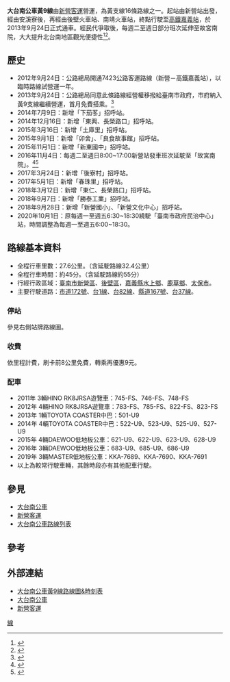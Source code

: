 {{Infobox Bus Route
| image= 
| number= 大台南公車黃9線
| operator=[[新營客運|新營客運]]
| garage=
| length= 27.6公里<br/>延駛故宮南院32.4公里
| time= 45分<br/>延駛故宮南院55分
| start= [[新營車站|新營站]]
| via= 新營國小<br/>[[臺南市立新營文化中心|新營文化中心]]<br/>[[臺南市政府|臺南市政府民治中心]]（繞駛）<br/>新東國中<br/>土庫里<br/>安溪寮<br/>下茄苳<br/>[[後壁車站|後壁火車站]]<br/>上茄苳<br/>[[南靖車站|南靖火車站]]
| end= [[高鐵嘉義站|高鐵嘉義站]]<br/>[[國立故宮博物院南部院區|故宮南院]]（延駛）
| level= 新營站：6:00~20:00<br/>高鐵嘉義站：7:15~21:25<br/>故宮南院：8:55~18:05
| frequency= 尖峰10分一班<br>其餘時段60分一班<br/>週五40~60分一班 <ref>{{Cite web |url=https://busmap.tainan.gov.tw/ebus/pathInfo.jsp?pathId=1509&locale=zh_TW |title=大台南公車黃9路線資訊 |accessdate=2021-01-29 |date=2021-01-29 |archive-date=2021-02-02 |archive-url=https://web.archive.org/web/20210202095024/https://busmap.tainan.gov.tw/ebus/pathInfo.jsp?pathId=1509&locale=zh_TW |dead-url=no }}</ref>
| Other_route= [[大台南公車黃幹線|大台南公車黃幹線]]<br>[[大台南公車黃16-1線|大台南公車黃16-1線]]
| compete=
| vehicle= 
| Fare= 依里程計費
| bgcolor= Yellow
| fontcolor= Black
}}
'''大台南公車黃9線'''由[[新營客運|新營客運]]營運，為黃支線16條路線之一。起站由新營站出發，經由安溪寮後，再經由後壁火車站、南靖火車站，終點行駛至[[高鐵嘉義站|高鐵嘉義站]]，於2013年9月24日正式通車。經民代爭取後，每週二至週日部分班次延伸至故宮南院，大大提升北台南地區觀光便捷性<ref>{{Cite web |url=https://news.ltn.com.tw/news/society/breakingnews/1744128 |title=大台南公車延駛故宮南院 嘉義來讚聲 |accessdate=2021-01-29 |date=2019-06-28 |work=自由時報電子報 |archive-date=2021-02-03 |archive-url=https://web.archive.org/web/20210203025452/https://news.ltn.com.tw/news/society/breakingnews/1744128 |dead-url=no }}</ref><ref>{{Cite web |url=https://news.ltn.com.tw/news/local/paper/1048430 |title=延駛故宮南院 大台南黃9線啟航 |accessdate=2021-01-29 |date=2016-11-04 |work=自由時報電子報 |archive-date=2021-02-02 |archive-url=https://web.archive.org/web/20210202053820/https://news.ltn.com.tw/news/local/paper/1048430 |dead-url=no }}</ref>。

==歷史==
*2012年9月24日：公路總局開通7423公路客運路線（新營－高鐵嘉義站），以臨時路線試營運一年。
*2013年9月24日：公路總局同意此條路線經營權移撥給臺南市政府，市府納入黃9支線繼續營運，首月免費搭乘。<ref>{{Cite web |url=https://168.motc.gov.tw/theme/news/post/1906121101373 |title=『新營-高鐵嘉義站』快捷公車9月24日起納入市區公車黃9支線繼續營運，首月免費搭乘，歡迎多多利用。 |accessdate=2021-01-29 |date=2013-09-13 |archive-date=2021-02-02 |archive-url=https://web.archive.org/web/20210202223238/https://168.motc.gov.tw/theme/news/post/1906121101373 |dead-url=no }}</ref>
*2014年7月9日：新增「下茄苳」招呼站。
*2014年12月16日：新增「東興、長榮路口」招呼站。
*2015年3月16日：新增「土庫里」招呼站。
*2015年9月1日：新增「卯舍」、「良食故事館」招呼站。
*2015年11月1日：新增「新東國中」招呼站。
*2016年11月4日：每週二至週日8:00~17:00新營站發車班次延駛至「故宮南院」。<ref>{{Cite web |url=https://www.cyhg.gov.tw/News_Content.aspx?n=20C1A3DAF6A74FCE&s=D575B27CBA4B2CB8 |title=大臺南公車黃9線延駛故宮南院啟航記者會 |accessdate=2021-01-29 |date=2016-11-03 |work=嘉義縣政府 }}{{Dead link}}</ref><ref>{{Cite web |url=https://www.ettoday.net/news/20161103/804919.htm |title=台南嘉義合作　黃9延駛故宮南院首航 |accessdate=2021-01-29 |date=2016-11-03 |work=ETtoday新聞雲 }}</ref>
*2017年3月24日：新增「後寮村」招呼站。
*2017年5月1日：新增「春珠里」招呼站。
*2018年3月12日：新增「東仁、長榮路口」招呼站。
*2018年9月7日：新增「勝泰工業」招呼站。
*2018年9月28日：新增「新營國小」、「新營文化中心」招呼站。
*2020年10月1日：原每週一至週五6:30~18:30繞駛「臺南市政府民治中心」站，時間調整為每週一至週五6:00~18:30。

==路線基本資料==
*全程行車里數：27.6公里。（含延駛路線32.4公里）
*全程行車時間：約45分。（含延駛路線約55分）
*行經行政區域：[[臺南市|臺南市]][[新營區|新營區]]、[[後壁區|後壁區]]，[[嘉義縣|嘉義縣]][[水上鄉|水上鄉]]、[[鹿草鄉|鹿草鄉]]、[[太保市|太保市]]。
*主要行駛道路：[[市道172號|市道172號]]、[[台1線|台1線]]、[[台82線|台82線]]、[[縣道167號|縣道167號]]、[[台37線|台37線]]。

===停站===
參見右側站牌路線圖。
{{BS-map
|title=大台南公車黃9線站牌
|legend=0
|lua=1
|map=
KBHFa~~[[File:ROC_Taiwan_Railways_Administration_Logo.svg|20px]] '''[[新營車站|新營站]]'''
BHF~~第三市場
BHF~~新營國小
BHF~~新營文化中心
BHF~~新營區公所
KRW+l\KRWgr\
BHF\STR\~~臺南市政府民治中心
KRWl\KRWg+r\
BHF~~ 台南市農會
BHF~~新東國中
BHF~~東興國宅
BHF~~東興、長榮路口
BHF~~東仁、長榮路口
BHF~~新營客運管理中心
uBHF~~卯舍
uBHF~~土庫里
uBHF~~南安溪寮
uBHF~~北安溪寮
BHF~~下茄苳
BHF~~後壁高中
BHF~~良食故事館
BHF~~[[File:ROC_Taiwan_Railways_Administration_Logo.svg|20px]] [[後壁車站|後壁火車站]]
uBHF~~上茄苳
uBHF~~勝泰工業
BHF~~[[File:ROC_Taiwan_Railways_Administration_Logo.svg|20px]] [[南靖車站|南靖火車站]]
uSTR~~
uSTR~~''{{Jct|country=TWN|PH|82}}''
uSTR~~
BHF~~後寮村
BHF~~春珠里
uBHF~~'''[[高鐵嘉義站|高鐵嘉義站]]'''
exKBHFe~~'''故宮南院'''
}}

===收費===
依里程計費，刷卡前8公里免費，轉乘再優惠9元。

===配車===
*2011年 3輛HINO RK8JRSA遊覽車：745-FS、746-FS、748-FS
*2012年 4輛HINO RK8JRSA遊覽車：783-FS、785-FS、822-FS、823-FS
*2013年 1輛TOYOTA COASTER中巴：501-U9
*2014年 4輛TOYOTA COASTER中巴：522-U9、523-U9、525-U9、527-U9
*2015年 4輛DAEWOO低地板公車：621-U9、622-U9、623-U9、628-U9
*2016年 3輛DAEWOO低地板公車：683-U9、685-U9、686-U9
*2019年 3輛MASTER低地板公車：KKA-7689、KKA-7690、KKA-7691
*以上為較常行駛車輛，其餘時段亦有其他配車行駛。

==參見==
*[[大台南公車|大台南公車]]
*[[新營客運|新營客運]]
*[[大台南公車路線列表|大台南公車路線列表]]

==參考==
{{reflist}}

==外部連結==
*[https://busmap.tainan.gov.tw/ebus/pathInfo.jsp?pathId=1509&locale=zh_TW 大台南公車黃9線路線圖&時刻表] {{Wayback|url=https://busmap.tainan.gov.tw/ebus/pathInfo.jsp?pathId=1509&locale=zh_TW |date=20210202095024 }}
*[https://2384.tainan.gov.tw/NewTNBusWeb/ 大台南公車] {{Wayback|url=https://2384.tainan.gov.tw/NewTNBusWeb/ |date=20191216121549 }}
*[http://www.singing168.com.tw/index2.asp 新營客運] {{Wayback|url=http://www.singing168.com.tw/index2.asp |date=20201030015149 }} 

{{大台南公車}}

[[Category:台南市公車|線]]
